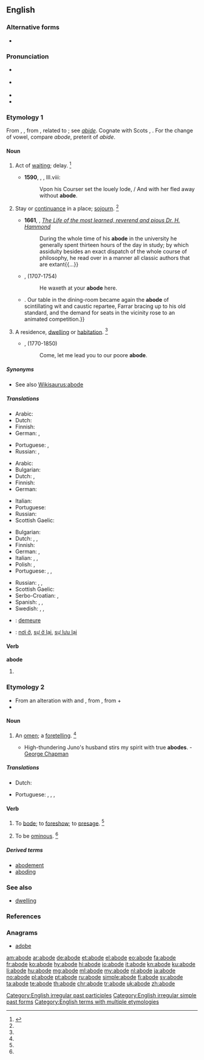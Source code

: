 ==English==

===Alternative forms===
* {{l/en|abood}} {{qualifier|obsolete}}

===Pronunciation===
* {{a|RP}} {{IPA|/əˈbəʊd/|lang=en}}
* {{a|US}} {{IPA|/əˈbəʊd/|lang=en}}
* {{audio|en-us-abode.ogg|Audio (US)|lang=en}}
* {{rhymes|əʊd|lang=en}}

===Etymology 1===
From {{etyl|enm|en}} {{term|abod|lang=enm}}, {{term|abad|lang=ang}}, from {{etyl|ang|en}} {{m|ang|*ābād}}, related to {{m|ang|ābīdan||to abide}}; see ''[[abide]]''. Cognate with Scots {{term|abade|lang=sco}}, {{term|abaid||abode|lang=sco}}. For the change of vowel, compare ''abode'', preterit of ''abide''.

====Noun====
{{en-noun}}

# {{context|obsolete|lang=en}} Act of [[waiting]]; delay. {{defdate|Attested from (1150 to 1350) to the early 17<sup>th</sup> century.}}<ref name=SOED>{{reference-book|editor=Brown, Lesley|title=The Shorter Oxford English Dictionary|origyear=1933|edition=5th|year=2003|publisher=Oxford University Press|location=Oxford, UK|isbn =978-0-19-860575-7|pages=6}}</ref>
#* '''1590''', {{w|Edmund Spenser}}, ''{{w|The Faerie Queene}}'', III.viii:
#*: Vpon his Courser set the louely lode, / And with her fled away without '''abode'''.
# {{context|obsolete|lang=en}} Stay or [[continuance]] in a place; [[sojourn]]. {{defdate|Attested from (1350 to 1470) to the mid 18<sup>th</sup> century.}}<ref name=SOED/>
#* '''1661''', {{w|John Fell (bishop)|John Fell}}, ''[http://archive.org/stream/a615775104worduoft/a615775104worduoft_djvu.txt The Life of the most learned, reverend and pious Dr. H. Hammond]''
#*: During the whole time of his '''abode''' in the university he generally spent thirteen hours of the day in study; by which assiduity besides an exact dispatch of the whole course of philosophy, he read over in a manner all classic authors that are extant{{...}}
#* {{rfdate}}, {{w|Henry Fielding}} (1707-1754)
#*: He waxeth at your '''abode''' here.
#*{{quote-book|year=1898|author={{w|Winston Churchill (novelist)|Winston Churchill}}
|title={{w|The Celebrity}}|chapter=8
|passage=The humor of my proposition appealed more strongly to Miss Trevor than I had looked for, and from that time forward she became her old self again;{{...}}. Our table in the dining-room became again the '''abode''' of scintillating wit and caustic repartee, Farrar bracing up to his old standard, and the demand for seats in the vicinity rose to an animated competition.}}
# {{context|formal|lang=en}} A residence, [[dwelling]] or [[habitation]]. {{defdate|First attested from around 1350 to 1470.}}<ref name=SOED/>
#* {{rfdate}}, {{w|William Wordsworth}} (1770-1850)
#*: Come, let me lead you to our poore '''abode'''.

=====Synonyms=====
* See also [[Wikisaurus:abode]]

=====Translations=====
{{trans-top|obsolete: act of waiting}}
* Arabic: {{t|ar|بقاء|m|tr=baqāʔ|sc=Arab}}
* Dutch: {{t+|nl|wachten}}
* Finnish: {{t+|fi|viivytys}}
* German: {{t|de|Verweilen|n}}, {{t+|de|Warten|n}}
{{trans-mid}}
* Portuguese: {{t+|pt|espera|f}}, {{t+|pt|atraso|m}}
* Russian: {{t+|ru|задержка|f|tr=zadéržka}}, {{t+|ru|промедление|n|tr=promedlénije}}
{{trans-bottom}}

{{trans-top|stay or continuance in a place; sojourn}}
* Arabic: {{t|ar|إقامة|f|tr=ʔiqāma|sc=Arab}}
* Bulgarian: {{t+|bg|местопребиваване}}
* Dutch: {{t+|nl|verblijf|n}}, {{t+|nl|woonstee|f}}
* Finnish: {{t|fi|oleskelu}}
* German: {{t+|de|Aufenthalt|m}}
{{trans-mid}}
* Italian: {{t+|it|soggiorno|m}}
* Portuguese: {{t+|pt|permanência|f}}
* Russian: {{t+|ru|пребывание|n|tr=prebyvánije}}
* Scottish Gaelic: {{t|gd|còmhnaidh|f}}
{{trans-bottom}}

{{trans-top|slightly dated: residence}}
* Bulgarian: {{t+|bg|жилище}}
* Dutch: {{t+|nl|woonstee|f}}, {{t+|nl|verblijf}}, {{t|nl|onderkomen|n}}
* Finnish: {{t+|fi|asunto}}
* German: {{t+|de|Bleibe|f}}, {{t+|de|Wohnung|f}}
* Italian: {{t+|it|dimora|f}}, {{t+|it|residenza|f}}, {{t+|it|domicilio|m}}
* Polish: {{t|pl|miejsce zamieszkania|n}}, {{t+|pl|siedziba|f}}
* Portuguese: {{t+|pt|residência|f}}, {{t+|pt|domicílio|m}}, {{t+|pt|moradia|f}}
{{trans-mid}}
* Russian: {{t+|ru|жилище|n|tr=žilíšče}}, {{t+|ru|обиталище|n|tr=obitálišče}}, {{t+|ru|обитель|f|tr=obítelʹ}}
* Scottish Gaelic: {{t|gd|còmhnaidh|f}}
* Serbo-Croatian: {{t+|sh|obitavalište}}, {{t|sh|nastan}}
* Spanish: {{t+|es|morada|f}}, {{t+|es|residencia|f}}, {{t+|es|vivienda|f}}
* Swedish: {{t+|sv|boning|c}}, {{t|sv|hemvist|c}}, {{t+|sv|vistelse|c}}
{{trans-bottom}}

{{checktrans-top}}
* {{ttbc|fr}}: [[demeure]]
* {{ttbc|vi}}: [[nơi ở]], [[sự ở lại]], [[sự lưu lại]]
{{trans-bottom}}

====Verb====
'''abode'''

# {{en-past of|abide}}

===Etymology 2===
* From an alteration with {{term|bode|lang=en}} and {{etyl|enm|en}} {{term|abeden||to announce|lang=enm}}, from {{etyl|ang|en}} {{m|ang|ābēodan||to command, proclaim}}, from {{term|a-|lang=ang}} + {{m|ang|bēodan||to command, proclaim}}
* {{prefix|a|bode|t2=presage, portend, announce|lang=en}}

====Noun====
{{en-noun}}

# {{context|obsolete|lang=en}} An [[omen]]; a [[foretelling]]. {{defdate|Attested from the late 16<sup>th</sup> century to the late 17<sup>th</sup> century.}}<ref name=SOED/>
#* High-thundering Juno's husband stirs my spirit with true '''abodes'''. - [[w:George Chapman|George Chapman]]

=====Translations=====
{{trans-top|omen}}
* Dutch: {{t+|nl|voorteken|n}}
{{trans-mid}}
* Portuguese: {{t+|pt|augúrio|m}}, {{t+|pt|agouro|m}}, {{t+|pt|presságio|m}}, {{t+|pt|vaticínio|m}}
{{trans-bottom}}

====Verb====
{{en-verb|abod|ing}}

# {{context|transitive|obsolete|lang=en}} To [[bode]]; to [[foreshow]]; to [[presage]]. {{defdate|Attested from the late 16<sup>th</sup> century to the mid 17<sup>th</sup> century.}}<ref name=SOED/>
#: {{rfquotek|Shakespeare}}
# {{context|intransitive|obsolete|lang=en}} To be [[ominous]]. {{defdate|Attested from the mid 17<sup>th</sup> century to the late 17<sup>th</sup> century.}}<ref name=SOED/>

=====Derived terms=====
* [[abodement]]
* [[aboding]]

===See also===
* [[dwelling]]

===References===
<references/>

===Anagrams===
* [[adobe#English|adobe]]

[[Category:English irregular past participles]]
[[Category:English irregular simple past forms]]
[[Category:English terms with multiple etymologies]]

[[am:abode]]
[[ar:abode]]
[[de:abode]]
[[et:abode]]
[[el:abode]]
[[eo:abode]]
[[fa:abode]]
[[fr:abode]]
[[ko:abode]]
[[hy:abode]]
[[hi:abode]]
[[io:abode]]
[[it:abode]]
[[kn:abode]]
[[ku:abode]]
[[li:abode]]
[[hu:abode]]
[[mg:abode]]
[[ml:abode]]
[[my:abode]]
[[nl:abode]]
[[ja:abode]]
[[no:abode]]
[[pl:abode]]
[[pt:abode]]
[[ru:abode]]
[[simple:abode]]
[[fi:abode]]
[[sv:abode]]
[[ta:abode]]
[[te:abode]]
[[th:abode]]
[[chr:abode]]
[[tr:abode]]
[[uk:abode]]
[[zh:abode]]